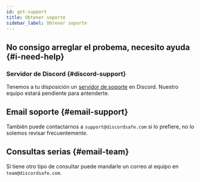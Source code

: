 ```yaml
---
id: get-support
title: Obtener soporte
sidebar_label: Obtener soporte
---
```



## No consigo arreglar el probema, necesito ayuda {#i-need-help}
### Servidor de Discord {#discord-support}
Tenemos a tu disposición un [servidor de soporte](https://discordsafe.com/discord) en Discord. Nuestro equipo estará pendiente para antenderte.

## Email soporte {#email-support}
También puede contactarnos a `support@discordsafe.com` si lo prefiere, no lo solemos revisar frecuentemente.

## Consultas serias {#email-team}
Si tiene otro tipo de consultar puede mandarle un correo al equipo en `team@discordsafe.com`.